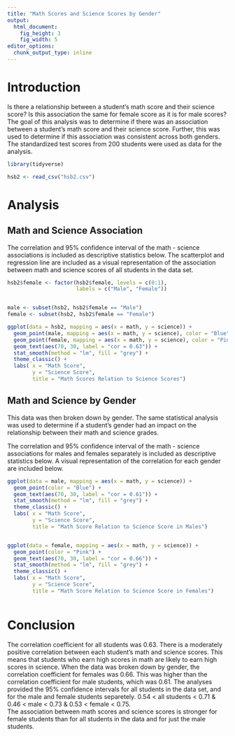 ```yaml
---
title: "Math Scores and Science Scores by Gender"
output:
  html_document:
    fig_height: 3
    fig_width: 5
editor_options: 
  chunk_output_type: inline
---
```


Introduction
===========
Is there a relationship between a student’s math score and their science score? 
Is this association the same for female score as it is for male scores?
The goal of this analysis was to determine if there was an association between
a student's math score and their science score.  Further, this was used
to determine if this association was consistent across both genders. The 
standardized test scores from 200 students were used as data for the analysis.


```r
library(tidyverse)

hsb2 <- read_csv("hsb2.csv")

```

Analysis
========

Math and Science Association
---------------------------
The correlation and 95% confidence interval of the math - science associations 
is included as descriptive statistics below. The scatterplot and regression line 
are included as a visual representation of the association between math and 
science scores of all students in the data set.  
```r

hsb2$female <- factor(hsb2$female, levels = c(0:1), 
                      labels = c("Male", "Female"))


male <- subset(hsb2, hsb2$female == "Male")
female <- subset(hsb2, hsb2$female == "Female")

ggplot(data = hsb2, mapping = aes(x = math, y = science)) +
  geom_point(male, mapping = aes(x = math, y = science), color = "Blue") +
  geom_point(female, mapping = aes(x = math, y = science), color = "Pink") +
  geom_text(aes(70, 30, label = "cor = 0.63")) +
  stat_smooth(method = "lm", fill = "grey") +
  theme_classic() +
  labs( x = "Math Score",
        y = "Science Score",
        title = "Math Scores Relation to Science Scores")


```



Math and Science by Gender
--------------------------

This data was then broken down by gender.  The same statistical analysis
was used to determine if a student's gender had an impact on the relationship 
between their math and science grades. 

The correlation and 95% confidence interval of the math - science associations 
for males and females separately is included as descriptive statistics below. 
A visual representation of the correlation for each gender are included below.   
```r


ggplot(data = male, mapping = aes(x = math, y = science)) +
  geom_point(color = "Blue") +
  geom_text(aes(70, 30, label = "cor = 0.61")) +
  stat_smooth(method = "lm", fill = "grey") +
  theme_classic() +
  labs( x = "Math Score",
        y = "Science Score",
        title = "Math Score Relation to Science Score in Males")


ggplot(data = female, mapping = aes(x = math, y = science)) +
  geom_point(color = "Pink") +
  geom_text(aes(70, 30, label = "cor = 0.66")) +
  stat_smooth(method = "lm", fill = "grey") +
  theme_classic() +
  labs( x = "Math Score",
        y = "Science Score",
        title = "Math Score Relation to Science Score in Females")



```


Conclusion
==========

The correlation coefficient for all students was 0.63. There is a moderately 
positive correlation between each student's math and science scores.  This means 
that students who earn high scores in math are likely to earn high scores in 
science.  When the data was broken down by gender, the correlation coefficient 
for females was 0.66.  This was higher than the correlation coefficient
for male students, which was 0.61. The analyses provided the 95% confidence
intervals for all students in the data set, and for the male and female students
separetely. 
 0.54 < all students < 0.71  &  0.46 < male < 0.73  &  0.53 < female < 0.75.  
The association between math scores and science scores is stronger for female 
students than for all students in the data and for just the male students.

